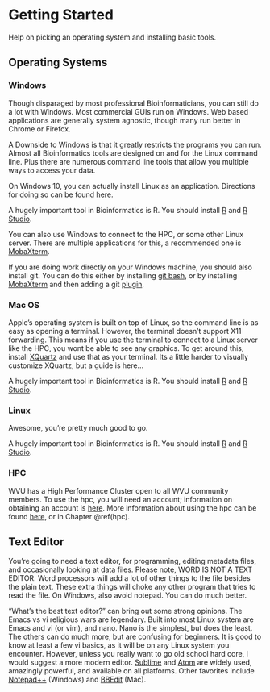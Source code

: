 # Getting Started {#start}

Help on picking an operating system and installing basic tools.



## Operating Systems

### Windows
Though disparaged by most professional Bioinformaticians, you can still do a lot with Windows. Most commercial GUIs run on Windows. Web based applications are generally system agnostic, though many run better in Chrome or Firefox.

A Downside to Windows is that it greatly restricts the programs you can run. Almost all Bioinformatics tools are designed on and for the Linux command line. Plus there are numerous command line tools that allow you multiple ways to access your data.

On Windows 10, you can actually install Linux as an application. Directions for doing so can be found [here](https://www.howtogeek.com/249966/how-to-install-and-use-the-linux-bash-shell-on-windows-10/).

A hugely important tool in Bioinformatics is R. You should install [R](https://www.r-project.org/) and [R Studio](https://www.rstudio.com/).

You can also use Windows to connect to the HPC, or some other Linux server. There are multiple applications for this, a recommended one is [MobaXterm](https://mobaxterm.mobatek.net/).

If you are doing work directly on your Windows machine, you should also install git. You can do this either by installing [git bash](https://gitforwindows.org/), or by installing [MobaXterm](https://mobaxterm.mobatek.net/) and then adding a git [plugin](https://mobaxterm.mobatek.net/plugins.html).


### Mac OS

Apple's operating system is built on top of Linux, so the command line is as easy as opening a terminal. However, the terminal doesn't support X11 forwarding. This means if you use the terminal to connect to a Linux server like the HPC, you wont be able to see any graphics. To get around this, install [XQuartz](https://www.xquartz.org/) and use that as your terminal. Its a little harder to visually customize XQuartz, but a guide is here...

A hugely important tool in Bioinformatics is R. You should install [R](https://www.r-project.org/) and [R Studio](https://www.rstudio.com/).


### Linux

Awesome, you're pretty much good to go.

A hugely important tool in Bioinformatics is R. You should install [R](https://www.r-project.org/) and [R Studio](https://www.rstudio.com/).

### HPC

WVU has a High Performance Cluster open to all WVU community members. To use the hpc, you will need an account; information on obtaining an account is [here](https://wiki.hpc.wvu.edu/hpc_wiki/index.php/Getting_Access). More information about using the hpc can be found [here](https://wiki.hpc.wvu.edu/hpc_wiki/index.php/Research_Computing), or in Chapter \@ref(hpc).





## Text Editor

You're going to need a text editor, for programming, editing metadata files, and occasionally looking at data files. Please note, WORD IS NOT A TEXT EDITOR. Word processors will add a lot of other things to the file besides the plain text. These extra things will choke any other program that tries to read the file. On Windows, also avoid notepad. You can do much better.

"What's the best text editor?" can bring out some strong opinions. The Emacs vs vi religious wars are legendary. Built into most Linux system are Emacs and vi (or vim), and nano. Nano is the simplest, but does the least. The others can do much more, but are confusing for beginners. It is good to know at least a few vi basics, as it will be on any Linux system you encounter. However, unless you really want to go old school hard core, I would suggest a more modern editor. [Sublime](https://www.sublimetext.com/) and [Atom](https://atom.io) are widely used, amazingly powerful, and available on all platforms. Other favorites include [Notepad++](https://notepad-plus-plus.org/) (Windows) and [BBEdit](https://www.barebones.com/products/bbedit/) (Mac).
